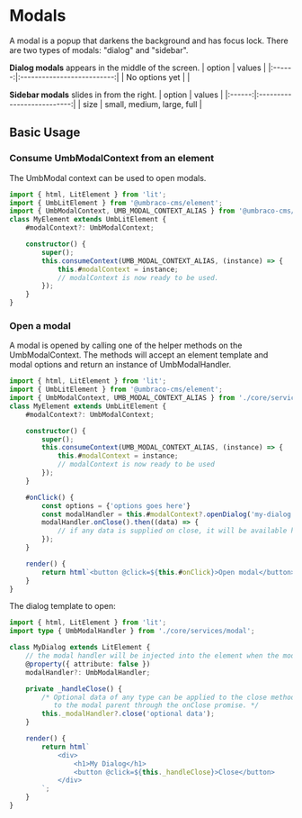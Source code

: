 
<Meta title="API/Modals/Intro" />

# Modals

A modal is a popup that darkens the background and has focus lock. There are two types of modals: "dialog" and "sidebar".

**Dialog modals** appears in the middle of the screen.
| option | values |
|:------:|:--------------------------:|
| No options yet | |

**Sidebar modals** slides in from the right.
| option | values |
|:------:|:--------------------------:|
| size | small, medium, large, full |

## Basic Usage

### Consume UmbModalContext from an element

The UmbModal context can be used to open modals.

```typescript
import { html, LitElement } from 'lit';
import { UmbLitElement } from '@umbraco-cms/element';
import { UmbModalContext, UMB_MODAL_CONTEXT_ALIAS } from '@umbraco-cms/modal';
class MyElement extends UmbLitElement {
	#modalContext?: UmbModalContext;

	constructor() {
		super();
		this.consumeContext(UMB_MODAL_CONTEXT_ALIAS, (instance) => {
			this.#modalContext = instance;
			// modalContext is now ready to be used.
		});
	}
}
```

### Open a modal

A modal is opened by calling one of the helper methods on the UmbModalContext. The methods will accept an element template and modal options and return an instance of UmbModalHandler.

```typescript
import { html, LitElement } from 'lit';
import { UmbLitElement } from '@umbraco-cms/element';
import { UmbModalContext, UMB_MODAL_CONTEXT_ALIAS } from './core/services/modal';
class MyElement extends UmbLitElement {
	#modalContext?: UmbModalContext;

	constructor() {
		super();
		this.consumeContext(UMB_MODAL_CONTEXT_ALIAS, (instance) => {
			this.#modalContext = instance;
			// modalContext is now ready to be used
		});
	}

	#onClick() {
		const options = {'options goes here'}
		const modalHandler = this.#modalContext?.openDialog('my-dialog'), options);
		modalHandler.onClose().then((data) => {
			// if any data is supplied on close, it will be available here.
		});
	}

	render() {
		return html`<button @click=${this.#onClick}>Open modal</button>`;
	}
}
```

The dialog template to open:

```typescript
import { html, LitElement } from 'lit';
import type { UmbModalHandler } from './core/services/modal';

class MyDialog extends LitElement {
	// the modal handler will be injected into the element when the modal is opened.
	@property({ attribute: false })
	modalHandler?: UmbModalHandler;

	private _handleClose() {
		/* Optional data of any type can be applied to the close method to pass it
		   to the modal parent through the onClose promise. */
		this._modalHandler?.close('optional data');
	}

	render() {
		return html`
			<div>
				<h1>My Dialog</h1>
				<button @click=${this._handleClose}>Close</button>
			</div>
		`;
	}
}
```
